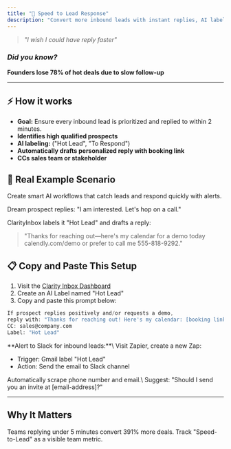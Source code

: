 ```yaml
---
title: "🚀 Speed to Lead Response"
description: "Convert more inbound leads with instant replies, AI labeling, and automated booking."
---
```


> _"I wish I could have reply faster"_

### _Did you know?_

**Founders lose 78% of hot deals due to slow follow-up**

---

## ⚡️ How it works

- **Goal:** Ensure every inbound lead is prioritized and replied to within 2 minutes.
- **Identifies high qualified prospects**
- **AI labeling:** ("Hot Lead", "To Respond")
- **Automatically drafts personalized reply with booking link**
- **CCs sales team or stakeholder**

## 🔮 Real Example Scenario

Create smart AI workflows that catch leads and respond quickly with alerts.

Dream prospect replies: "I am interested. Let's hop on a call."

ClarityInbox labels it "Hot Lead" and drafts a reply:

> "Thanks for reaching out—here's my calendar for a demo today calendly.com/demo or prefer to call me 555-818-9292."

## 📋 Copy and Paste This Setup

1. Visit the [Clarity Inbox Dashboard](https://app.clarityinbox.com/dashboard)
2. Create an AI Label named "Hot Lead"
3. Copy and paste this prompt below:

<CodeGroup>

```c Copy & Edit Prompt
If prospect replies positively and/or requests a demo,
reply with: "Thanks for reaching out! Here's my calendar: [booking link] or feel free to call me XXX-XXX-XXXX."
CC: sales@company.com
Label: "Hot Lead"
```

</CodeGroup>

<Accordion title="Advanced: Alerts to Slack">
  **Alert to Slack for inbound leads:**\
  Visit Zapier, create a new Zap:

  - Trigger: Gmail label "Hot Lead"
  - Action: Send the email to Slack channel
</Accordion>

<Accordion title="Future Enhancement">
  Automatically scrape phone number and email.\
  Suggest: "Should I send you an invite at [email-address]?"
</Accordion>

---

## Why It Matters

Teams replying under 5 minutes convert 391% more deals. Track "Speed-to-Lead" as a visible team metric.